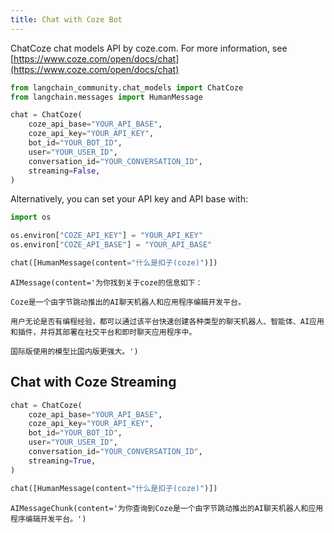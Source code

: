 ```yaml
---
title: Chat with Coze Bot
---
```


ChatCoze chat models API by coze.com. For more information, see [https://www.coze.com/open/docs/chat](https://www.coze.com/open/docs/chat)

```python
from langchain_community.chat_models import ChatCoze
from langchain.messages import HumanMessage
```

```python
chat = ChatCoze(
    coze_api_base="YOUR_API_BASE",
    coze_api_key="YOUR_API_KEY",
    bot_id="YOUR_BOT_ID",
    user="YOUR_USER_ID",
    conversation_id="YOUR_CONVERSATION_ID",
    streaming=False,
)
```

Alternatively, you can set your API key and API base with:

```python
import os

os.environ["COZE_API_KEY"] = "YOUR_API_KEY"
os.environ["COZE_API_BASE"] = "YOUR_API_BASE"
```

```python
chat([HumanMessage(content="什么是扣子(coze)")])
```

```output
AIMessage(content='为你找到关于coze的信息如下：

Coze是一个由字节跳动推出的AI聊天机器人和应用程序编辑开发平台。

用户无论是否有编程经验，都可以通过该平台快速创建各种类型的聊天机器人、智能体、AI应用和插件，并将其部署在社交平台和即时聊天应用程序中。

国际版使用的模型比国内版更强大。')
```

## Chat with Coze Streaming

```python
chat = ChatCoze(
    coze_api_base="YOUR_API_BASE",
    coze_api_key="YOUR_API_KEY",
    bot_id="YOUR_BOT_ID",
    user="YOUR_USER_ID",
    conversation_id="YOUR_CONVERSATION_ID",
    streaming=True,
)
```

```python
chat([HumanMessage(content="什么是扣子(coze)")])
```

```output
AIMessageChunk(content='为你查询到Coze是一个由字节跳动推出的AI聊天机器人和应用程序编辑开发平台。')
```
